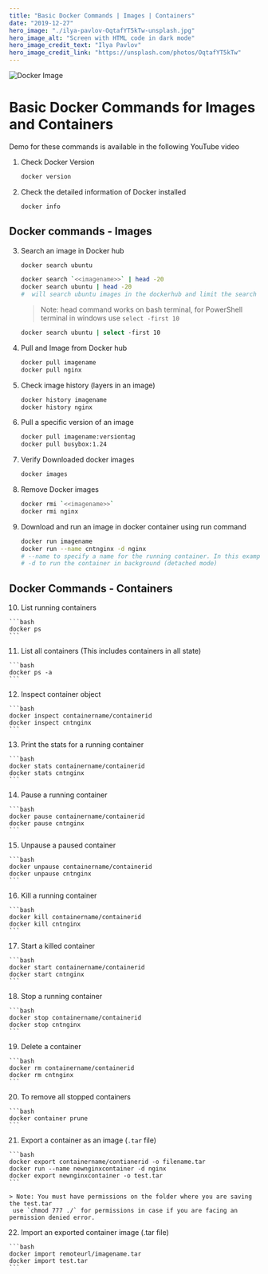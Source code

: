 ```yaml
---
title: "Basic Docker Commands | Images | Containers"
date: "2019-12-27"
hero_image: "./ilya-pavlov-OqtafYT5kTw-unsplash.jpg"
hero_image_alt: "Screen with HTML code in dark mode"
hero_image_credit_text: "Ilya Pavlov"
hero_image_credit_link: "https://unsplash.com/photos/OqtafYT5kTw"
---
```


![Docker Image](https://d1.awsstatic.com/acs/characters/Logos/Docker-Logo_Horizontel_279x131.b8a5c41e56b77706656d61080f6a0217a3ba356d.png)


# Basic Docker Commands for Images and Containers

Demo for these commands is available in the following YouTube video

1. Check Docker Version

    ```bash
    docker version
    ```

2. Check the detailed information of Docker installed

    ```bash
    docker info
    ```

Docker commands - Images
------------------------


3.  Search an image in Docker hub
    
    ```bash
    docker search ubuntu

    docker search `<<imagename>>` | head -20
    docker search ubuntu | head -20
    #  will search ubuntu images in the dockerhub and limit the search result to only 20
    ```

    > Note: head command works on bash terminal, for PowerShell terminal in windows use `select -first 10`

    ```bash
    docker search ubuntu | select -first 10
    ```

4.  Pull and Image from Docker hub

    ```bash
    docker pull imagename
    docker pull nginx
    ```

5.  Check image history (layers in an image)

    ```bash
    docker history imagename
    docker history nginx
    ```

6.  Pull a specific version of an image

    ```bash 
    docker pull imagename:versiontag
    docker pull busybox:1.24
    ```

7.  Verify Downloaded docker images

    ```bash 
    docker images
    ``` 

8.  Remove Docker images

    ```bash
    docker rmi `<<imagename>>`
    docker rmi nginx
    ```

9.  Download and run an image in docker container using run command

    ```bash 
    docker run imagename
    docker run --name cntnginx -d nginx
    # --name to specify a name for the running container. In this example, it is cntnginx
    # -d to run the container in background (detached mode)
    ```

Docker Commands - Containers
----------------------------

10.  List running containers

    ```bash 
    docker ps
    ```

11.  List all containers (This includes containers in all state)

    ```bash 
    docker ps -a
    ```

12.  Inspect container object

    ```bash
    docker inspect containername/containerid
    docker inspect cntnginx
    ```

13.  Print the stats for a running container

    ```bash 
    docker stats containername/containerid
    docker stats cntnginx
    ```

14.  Pause a running container

    ```bash 
    docker pause containername/containerid
    docker pause cntnginx
    ```

15.  Unpause a paused container

    ```bash 
    docker unpause containername/containerid
    docker unpause cntnginx
    ```

16.  Kill a running container
    
    ```bash 
    docker kill containername/containerid
    docker kill cntnginx
    ```

17.  Start a killed container

    ```bash 
    docker start containername/containerid
    docker start cntnginx
    ```

18.  Stop a running container

    ```bash 
    docker stop containername/containerid
    docker stop cntnginx
    ```

19.  Delete a container

    ```bash 
    docker rm containername/containerid
    docker rm cntnginx
    ```

20.  To remove all stopped containers

    ```bash 
    docker container prune
    ```

21.  Export a container as an image (`.tar` file)

    ```bash
    docker export containername/contianerid -o filename.tar
    docker run --name newnginxcontainer -d nginx
    docker export newnginxcontainer -o test.tar
    ```

    > Note: You must have permissions on the folder where you are saving the test.tar
     use `chmod 777 ./` for permissions in case if you are facing an permission denied error.
    
22.  Import an exported container image (.tar file)

    ```bash 
    docker import remoteurl/imagename.tar
    docker import test.tar
    ``` 

